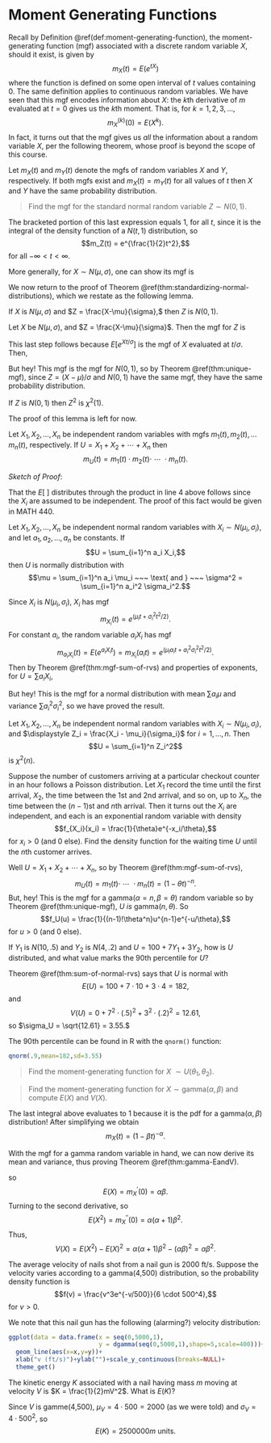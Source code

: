 
# Moment Generating Functions {#mgf}

Recall by Definition \@ref(def:moment-generating-function), the moment-generating function (mgf) associated with a discrete random variable $X,$ should it exist, is given by $$m_X(t) = E(e^{tX})$$ where the function is defined on some open interval of $t$ values containing 0. The same definition applies to continuous random variables. We have seen that this mgf encodes information about $X$: the $k$th derivative of $m$ evaluated at $t = 0$ gives us the $k$th moment. That is, for $k = 1,2,3,\ldots,$ 
$$m_X^{(k)}(0) = E(X^k).$$
In fact, it turns out that the mgf gives us *all* the information about a random variable $X,$ per the following theorem, whose proof is beyond the scope of this course.

:::{.theorem #unique-mgf}
Let $m_X(t)$ and $m_Y(t)$ denote the mgfs of random variables $X$ and $Y,$ respectively. If both mgfs exist and $m_X(t) = m_Y(t)$ for all values of $t$ then $X$ and $Y$ have the same probability distribution.
:::

:::{.example}

> Find the mgf for the standard normal random variable $Z \sim N(0,1)$.


\begin{align*}
m_Z(t) &= E(e^{tZ})\\
      &= \int_{-\infty}^\infty \frac{1}{\sqrt{2\pi}}e^{-z^2/2}\cdot e^{tz}~dz\\
      &= \frac{1}{\sqrt{2\pi}} \int_{-\infty}^\infty e^{tz-z^2/2}~dz\\
      &= \frac{1}{\sqrt{2\pi}} \int_{-\infty}^\infty e^{-\frac{1}{2}(z-t)^2+\frac{1}{2}t^2}~dz &\text{complete the square}\\
      &= e^{\frac{1}{2}t^2}\left[\frac{1}{\sqrt{2\pi}} \int_{-\infty}^\infty e^{-\frac{1}{2}(z-t)^2}~dz\right]
\end{align*}

The bracketed portion of this last expression equals 1, for all $t,$ since it is the integral of the density function of a $N(t,1)$ distribution, so $$m_Z(t) = e^{\frac{1}{2}t^2},$$ for all $-\infty < t < \infty$.

More generally, for $X \sim N(\mu,\sigma),$ one can show its mgf is 

\begin{equation} 
  m(t) = e^{\left(\mu t + \frac{\sigma^2}{2}t^2\right)} 
  (\#eq:normal-mgf)
\end{equation}
:::

We now return to the proof of Theorem \@ref(thm:standardizing-normal-distributions), which we restate as the following lemma.

:::{.lemma #Z-is-standard-normal}
If $X$ is $N(\mu,\sigma)$ and $Z = \frac{X-\mu}{\sigma},$ then $Z$ is $N(0,1)$.
:::

:::{.proof}
Let $X$ be $N(\mu,\sigma),$ and $Z = \frac{X-\mu}{\sigma}$. Then the mgf for $Z$ is

\begin{align*}
m_Z(t) &= E\left[e^{tZ}\right]\\
      &= E\left[e^{t\left(\frac{X-\mu}{\sigma}\right)}\right]\\
      &= E\left[e^{\frac{Xt}{\sigma} - \frac{\mu t}{\sigma}}\right]\\
      &= E\left[e^{Xt/\sigma} \cdot e^{-\mu t/\sigma}\right] \\
      &= e^{-\mu t/\sigma}\cdot E\left[e^{Xt/\sigma}\right]\\
      &= e^{-\mu t/\sigma}\cdot m_X(t/\sigma)
\end{align*}
This last step follows because $\displaystyle E\left[e^{Xt/\sigma}\right]$ is the mgf of $X$ evaluated at $t/\sigma$. Then, 

\begin{align*}
m_Z(t) &= e^{-\mu t/\sigma}\cdot e^{\left(\mu (t/\sigma) + \frac{\sigma^2}{2}(t/\sigma)^2\right)} \\
      &= e^{t^2/2}
\end{align*}

But hey! This mgf is the mgf for $N(0,1),$ so by Theorem \@ref(thm:unique-mgf), since $Z = (X-\mu)/\sigma$ and $N(0,1)$ have the same mgf, they have the same probability distribution.
:::

:::{.lemma #Z-square-is-chi-square}
If $Z$ is $N(0,1)$ then $Z^2$ is $\chi^2(1)$.
:::

The proof of this lemma is left for now.

:::{.theorem #mgf-sum-of-rvs}
Let $X_1, X_2, \ldots, X_n$ be independent random variables with mgfs $m_1(t), m_2(t), \ldots m_n(t),$ respectively. If $U = X_1 + X_2 + \cdots + X_n$ then $$m_U(t) = m_1(t) \cdot m_2(t) \cdot ~\cdots~ \cdot m_n(t).$$
:::

*Sketch of Proof*:

\begin{align*}
m_U(t) &= E\left[e^{tU}\right]\\
      &= E\left[e^{t(X_1 + X_2 + \cdots X_n)}\right]\\
      &= E\left[e^{tX_1}\cdot\ e^{tX_2} \cdot ~\cdots~ \cdot e^{tX_n}\right]\\
      &= E\left[e^{tX_1}\right] \cdot E\left[e^{tX_2}\right] \cdot ~\cdots~ \cdot E\left[e^{tX_n}\right]\\
      &= m_1(t) \cdot m_2(t) \cdot ~\cdots~ \cdot m_n(t)
\end{align*}

That the $E[~]$ distributes through the product in line 4 above follows since the $X_i$ are assumed to be independent. The proof of this fact would be given in MATH 440.

:::{.theorem #sum-of-normal-rvs}
Let $X_1, X_2, \ldots, X_n$ be independent normal random variables  with $X_i \sim N(\mu_i, \sigma_i),$ and let $a_1, a_2, \ldots, a_n$ be constants. If $$U = \sum_{i=1}^n a_i X_i,$$ then $U$ is normally distribution with $$\mu = \sum_{i=1}^n a_i \mu_i ~~~ \text{ and } ~~~ \sigma^2 = \sum_{i=1}^n a_i^2 \sigma_i^2.$$ 
:::

:::{.proof}
Since $X_i$ is $N(\mu_i,\sigma_i),$ $X_i$ has mgf $$m_{X_i}(t) = e^{\left(\mu_it + \sigma_i^2t^2/2\right)}.$$ For constant $a_i,$ the random variable $a_iX_i$ has mgf $$m_{a_iX_i}(t) =E(e^{a_iX_it}) = m_{X_i}(a_it) = e^{\left(\mu_ia_it + a_i^2\sigma_i^2t^2/2\right)}.$$ 
Then by Theorem \@ref(thm:mgf-sum-of-rvs) and properties of exponents, for $U = \sum a_i X_i,$ 
\begin{align*}
m_U(t) &= \prod_{i=1}^n m_{a_iX_i}(t) \\
      &= \prod_{i=1}^n e^{\left(\mu_ia_it + a_i^2\sigma_i^2t^2/2\right)}\\
      &= e^{\left(t\sum a_i\mu_i + \frac{t^2}{2}\sum a_i^2\mu_i^2\right)}
\end{align*}

But hey! This is the mgf for a normal distribution with mean $\sum a_i \mu$ and variance $\sum a_i^2 \sigma_i^2,$ so we have proved the result.
:::

:::{.theorem #sum-of-squares-of-standard-normal-rvs}
Let $X_1, X_2, \ldots, X_n$ be independent normal random variables  with $X_i \sim N(\mu_i, \sigma_i),$ and $\displaystyle Z_i = \frac{X_i - \mu_i}{\sigma_i}$ for $i = 1, \ldots, n$. Then $$U = \sum_{i=1}^n Z_i^2$$ is $\chi^2(n)$.
:::

:::{.example}
Suppose the number of customers arriving at a particular checkout counter in an hour follows a Poisson distribution.  Let $X_1$ record the time until the first arrival, $X_2,$ the time between the 1st and 2nd arrival, and so on, up to $X_n,$ the time between the $(n-1)$st and $n$th arrival. Then it turns out the $X_i$ are independent, and each is an exponential random variable with density $$f_{X_i}(x_i) = \frac{1}{\theta}e^{-x_i/\theta},$$ for $x_i > 0$ (and 0 else).
Find the density function for the waiting time $U$ until the $n$th customer arrives.

Well $U = X_1 + X_2 + \cdots + X_n,$ so by Theorem \@ref(thm:mgf-sum-of-rvs), $$m_U(t) = m_1(t)\cdot ~\cdots~ \cdot m_n(t) = (1-\theta t)^{-n}.$$
But, hey! This is the mgf for a gamma$(\alpha = n, \beta = \theta)$ random variable so by Theorem \@ref(thm:unique-mgf), $U$ *is* gamma$(n,\theta)$. So $$f_U(u) = \frac{1}{(n-1)!\theta^n}u^{n-1}e^{-u/\theta},$$ for $u > 0$ (and 0 else).
:::

:::{.example}
If $Y_1$ is $N(10,.5)$ and $Y_2$ is $N(4,.2)$ and $U = 100 + 7Y_1 + 3Y_2,$ how is $U$ distributed, and what value marks the 90th percentile for $U$?

Theorem \@ref(thm:sum-of-normal-rvs) says that $U$ is normal with $$E(U) = 100 + 7 \cdot 10 + 3 \cdot 4 = 182,$$ and $$V(U) = 0 + 7^2\cdot (.5)^2 + 3^2\cdot(.2)^2 = 12.61,$$ so $\sigma_U = \sqrt{12.61} = 3.55.$

The 90th percentile can be found in R with the `qnorm()` function:

```r
qnorm(.9,mean=182,sd=3.55)
```
:::


:::{.example}

> Find the moment-generating function for $X ~\sim U(\theta_1, \theta_2)$.

\begin{align*}
m_X(t) &= E(e^{tX})\\
        &= \int_{\theta_1}^{\theta_2} e^{tx}\frac{1}{\theta_2-\theta_1}~dx\\
        &= \frac{1}{\theta_2-\theta_1} \frac{1}{t}e^{tx}~\biggr|_{\theta_1}^{\theta_2} \\
        &= \frac{e^{t(\theta_2-\theta_1)}}{t(\theta_2-\theta_1)}.
\end{align*}
:::


:::{.example}

> Find the moment-generating function for $X \sim \text{gamma}(\alpha,\beta)$ and compute $E(X)$ and $V(X)$.

\begin{align*}
m_X(t) &= E(e^{tX})\\
        &= \int_{0}^{\infty} e^{tx} \cdot \frac{1}{\beta^\alpha \Gamma(\alpha)}x^{\alpha-1}e^{-(x/\beta)}~dx\\
        &= \frac{1}{\beta^\alpha \Gamma(\alpha)} \int_{0}^{\infty} x^{\alpha - 1}e^{-x(1/\beta-t)}~dx\\
        &= \frac{1}{\beta^\alpha \Gamma(\alpha)} \cdot \left(\frac{1}{1/\beta - t}\right)^\alpha \Gamma(\alpha) \int_{0}^{\infty} \frac{x^{\alpha - 1}e^{-x(1/\beta-t)}}{\left(\frac{1}{1/\beta - t}\right)^\alpha \Gamma(\alpha)}\cdot ~dx\\
        &= \frac{1}{\beta^\alpha \Gamma(\alpha)} \cdot \left(\frac{1}{1/\beta - t}\right)^\alpha \Gamma(\alpha) 
\end{align*}

The last integral above evaluates to 1 because it is the pdf for a $\text{gamma}(\alpha,\beta)$ distribution! After simplifying we obtain $$m_X(t) = (1-\beta t)^{-\alpha}.$$

With the mgf for a gamma random variable in hand, we can now derive its mean and variance, thus proving Theorem \@ref(thm:gamma-EandV).

\begin{align*}
m_X^\prime(t) &= -\alpha(1-\beta t)^{-\alpha-1}\cdot(-\beta) \\
              &= \alpha\beta(1-\beta t)^{-\alpha-1},
\end{align*}
so 
$$E(X) = m_X^\prime(0) = \alpha\beta.$$
Turning to the second derivative, 
\begin{align*}
m_X^{\prime\prime}(t) &= (-\alpha-1)\alpha\beta(1-\beta t)^{-\alpha-2}\cdot(\beta)\\
&= \alpha(\alpha+1)\beta^2(1-\beta t)^{-\alpha-2},
\end{align*}
so
$$E(X^2) = m_X^{\prime\prime}(0) = \alpha(\alpha+1)\beta^2.$$
Thus, 
$$V(X) = E(X^2)-E(X)^2 = \alpha(\alpha+1)\beta^2 - (\alpha\beta)^2  = \alpha\beta^2.$$
:::

:::{.example #nail-gun-velocity}
The average velocity of nails shot from a nail gun is 2000 ft/s.  Suppose the velocity varies according to a gamma(4,500) distribution, so the probability density function is $$f(v) = \frac{v^3e^{-v/500}}{6 \cdot 500^4},$$ for $v > 0$.

We note that this nail gun has the following (alarming?) velocity distribution:

```r
ggplot(data = data.frame(x = seq(0,5000,1),
                         y = dgamma(seq(0,5000,1),shape=5,scale=400)))+
  geom_line(aes(x=x,y=y))+
  xlab("v (ft/s)")+ylab("")+scale_y_continuous(breaks=NULL)+
  theme_get()
```


The kinetic energy $K$ associated with a nail having mass $m$ moving at velocity $V$ is $K = \frac{1}{2}mV^2$. What is $E(K)$?

\begin{align*}
E(K) &= E(\frac{1}{2}mV^2)\\
      &= \frac{1}{2}m E(V^2) \\
      &= \frac{1}{2}m (\sigma_V^2 + \mu_V^2)
\end{align*}
Since $V$ is gamme(4,500), $\mu_V = 4 \cdot 500 = 2000$ (as we were told) and $\sigma_V = 4\cdot 500^2,$ 
so $$E(K) = 2500000m \text{ units}.$$
:::

